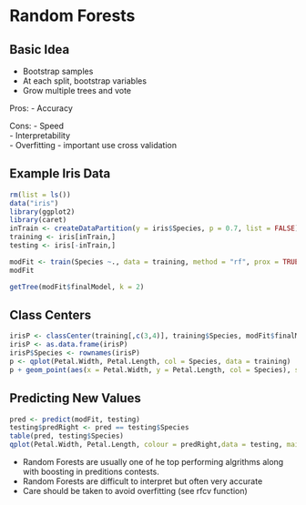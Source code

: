 # Random Forests

## Basic Idea
   - Bootstrap samples  
   - At each split, bootstrap variables  
   - Grow multiple trees and vote
  
Pros:
  - Accuracy  
  
Cons:
  - Speed  
  - Interpretability  
  - Overfitting - important use cross validation  


## Example Iris Data   
```r
rm(list = ls())
data("iris")
library(ggplot2)
library(caret)
inTrain <- createDataPartition(y = iris$Species, p = 0.7, list = FALSE)
training <- iris[inTrain,]
testing <- iris[-inTrain,]
```


```r
modFit <- train(Species ~., data = training, method = "rf", prox = TRUE)
modFit
```

```r
getTree(modFit$finalModel, k = 2)
```

## Class Centers
```r
irisP <- classCenter(training[,c(3,4)], training$Species, modFit$finalModel$prox)
irisP <- as.data.frame(irisP)
irisP$Species <- rownames(irisP)
p <- qplot(Petal.Width, Petal.Length, col = Species, data = training)
p + geom_point(aes(x = Petal.Width, y = Petal.Length, col = Species), size = 5, shape = 4, data = irisP)
```

## Predicting New Values
```r
pred <- predict(modFit, testing)
testing$predRight <- pred == testing$Species
table(pred, testing$Species)
qplot(Petal.Width, Petal.Length, colour = predRight,data = testing, main = "Newdata Predictions")
```


  - Random Forests are usually one of he top performing algrithms along with boosting in preditions contests.  
  - Random Forests are difficult to interpret but often very accurate    
  - Care should be taken to avoid overfitting (see rfcv function)  